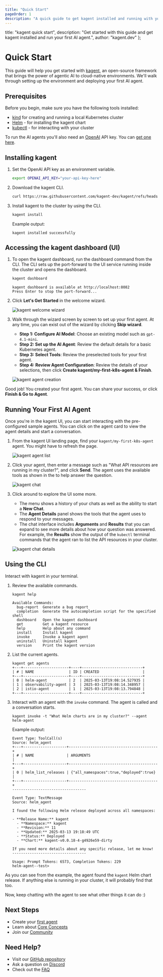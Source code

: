 ```yaml
---
title: "Quick Start"
pageOrder: 1
description: "A quick guide to get kagent installed and running with your first AI agent."
---
```


  title: "kagent quick start",
  description: "Get started with this guide and get kagent installed and run your first AI agent.",
  author: "kagent.dev"
};

# Quick Start

This guide will help you get started with [kagent](https://github.com/kagent-dev/kagent), an open-source framework that brings the power of agentic AI to cloud-native environments. We'll walk through setting up the environment and deploying your first AI agent.

## Prerequisites

Before you begin, make sure you have the following tools installed:

- [kind](https://kind.sigs.k8s.io/docs/user/quick-start/) for creating and running a local Kubernetes cluster
- [Helm](https://helm.sh/docs/intro/install/) - for installing the kagent chart
- [kubectl](https://kubernetes.io/docs/tasks/tools/) - for interacting with your cluster

To run the AI agents you'll also need an [OpenAI](https://openai.com) API key. You can [get one here](https://platform.openai.com/account/api-keys).

## Installing kagent

1. Set the OpenAI API key as an environment variable.

   ```bash
   export OPENAI_API_KEY="your-api-key-here"
   ```

2. Download the kagent CLI.

   ```bash
   curl https://raw.githubusercontent.com/kagent-dev/kagent/refs/heads/main/scripts/get-kagent | bash
   ```

3. Install kagent to the cluster by using the CLI.

   ```bash
   kagent install
   ```
   
   Example output:

   ```console
   kagent installed successfully
   ```

## Accessing the kagent dashboard (UI)

1. To open the kagent dashboard, run the dashboard command from the CLI. The CLI sets up the port-forward to the UI service running inside the cluster and opens the dashboard.

   ```bash
   kagent dashboard
   ```

   ```console
   kagent dashboard is available at http://localhost:8082
   Press Enter to stop the port-forward...
   ```

2. Click **Let's Get Started** in the welcome wizard.

   ![kagent welcome wizard](/images/kagent-wizard.png "Kagent welcome wizard")

3. Walk through the wizard screen by screen to set up your first agent. At any time, you can exist out of the wizard by clicking **Skip wizard**.

   * **Step 1: Configure AI Model**: Choose an existing model such as `gpt-4.1-mini`.
   * **Step 2: Set up the AI Agent**: Review the default details for a basic Kubernetes agent.
   * **Step 3: Select Tools**: Review the preselected tools for your first agent.
   * **Step 4: Review Agent Configuration**: Review the details of your selections, then click **Create kagent/my-first-k8s-agent & Finish**.

   ![kagent agent creation](/images/kagent-wizard-review.png "Review and finish your first wizard in the kagent wizard")

Good job! You created your first agent. You can share your success, or click **Finish & Go to Agent**.

## Running Your First AI Agent

Once you're in the kagent UI, you can start interacting with the pre-configured sample agents. You can click on the agent card to view the agent details and start a conversation.

1. From the kagent UI landing page, find your `kagent/my-first-k8s-agent` agent. You might have to refresh the page.

   ![kagent agent list](/images/kagent-landing.png "Your first agent")

2. Click your agent, then enter a message such as "What API resources are running in my cluster?", and click **Send**. The agent uses the available tools as shown in the  to help answer the question.

   ![kagent chat](/images/k8s-agent-first-chat.png "Chat with your agent")

3. Click around to explore the UI some more.
   
   * The menu shows a history of your chats as well as the ability to start a **New Chat**.
   * The **Agent Details** panel shows the tools that the agent uses to respond to your messages.
   * The chat interface includes **Arguments** and **Results** that you can expand to see more details about how your question was answered. For example, the **Results** show the output of the `kubectl` terminal commands that the agent ran to list the API resources in your cluster.
   
   ![kagent chat details](/images/k8s-agent-results.png "Explore features of the chat UI, such as results that show the output of terminal commands")

## Using the CLI

Interact with kagent in your terminal.

1. Review the available commands.

   ```shell
   kagent help
   
   Available Commands:
     bug-report  Generate a bug report
     completion  Generate the autocompletion script for the specified shell
     dashboard   Open the kagent dashboard
     get         Get a kagent resource
     help        Help about any command
     install     Install kagent
     invoke      Invoke a kagent agent
     uninstall   Uninstall kagent
     version     Print the kagent version
   ```

2. List the current agents.

   ```shell
   kagent get agents
   +---+---------------------+----+----------------------------+
   | # | NAME                | ID | CREATED                    |
   +---+---------------------+----+----------------------------+
   | 0 | helm-agent          | 2  | 2025-03-13T19:08:14.527935 |
   | 1 | observability-agent | 3  | 2025-03-13T19:08:14.348957 |
   | 2 | istio-agent         | 1  | 2025-03-13T19:08:13.794848 |
   +---+---------------------+----+----------------------------+
   ```

3. Interact with an agent with the `invoke` command. The agent is called and a conversation starts.

   ```shell
   kagent invoke -t "What Helm charts are in my cluster?" --agent helm-agent
   ```
   
   Example output:

   ```console
   Event Type: ToolCall(s)
   Source: helm_agent
   +---+--------------------+-----------------------------------------+
   | # | NAME               | ARGUMENTS                               |
   +---+--------------------+-----------------------------------------+
   | 0 | helm_list_releases | {"all_namespaces":true,"deployed":true} |
   +---+--------------------+-----------------------------------------+
   ----------------------------------
   
   Event Type: TextMessage
   Source: helm_agent
   
   I found the following Helm release deployed across all namespaces:
   
   - **Release Name:** kagent
     - **Namespace:** kagent
     - **Revision:** 11
     - **Updated:** 2025-03-13 19:18:49 UTC
     - **Status:** Deployed
     - **Chart:** kagent-v0.0.18-4-g4926e59-dirty
   
   If you need more details about any specific release, let me know!
   ----------------------------------
   
   Usage: Prompt Tokens: 6573, Completion Tokens: 229
   helm-agent--test>
   ```

As you can see from the example, the agent found the `kagent` Helm chart release. If anything else is running in your cluster, it will probably find that too.

Now, keep chatting with the agent to see what other things it can do :)

## Next Steps

- Create your [first agent](/docs/kagent/getting-started/first-agent)
- Learn about [Core Concepts](/docs/kagent/concepts)
- Join our [Community](https://discord.gg/Fu3k65f2k3)

## Need Help?

- Visit our [GitHub repository](https://github.com/kagent-dev/kagent)
- Ask a question on [Discord](https://discord.gg/Fu3k65f2k3)
- Check out the [FAQ](/docs/kagent/resources/faq)